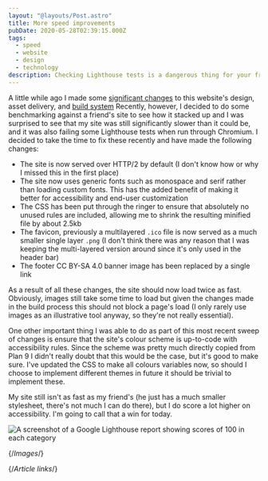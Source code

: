 ```yaml
---
layout: "@layouts/Post.astro"
title: More speed improvements
pubDate: 2020-05-28T02:39:15.000Z
tags: 
  - speed
  - website
  - design
  - technology
description: Checking Lighthouse tests is a dangerous thing for your free time.
---
```


A little while ago I made some [significant changes][site-speed-improvements] to this website's design, asset delivery, and [build system][building-smarter] Recently, however, I decided to do some benchmarking against a friend's site to see how it stacked up and I was surprised to see that my site was still significantly slower than it could be, and it was also failing some Lighthouse tests when run through Chromium. I decided to take the time to fix these recently and have made the following changes:

- The site is now served over HTTP/2 by default (I don't know how or why I missed this in the first place)
- The site now uses generic fonts such as monospace and serif rather than loading custom fonts. This has the
  added benefit of making it better for accessibility and end-user customization
- The CSS has been put through the ringer to ensure that absolutely no unused rules are included, allowing me
  to shrink the resulting minified file by about 2.5kb
- The favicon, previously a multilayered `.ico` file is now served as a much smaller single layer `.png` (I
  don't think there was any reason that I was keeping the multi-layered version around since it's only used
  in the header bar)
- The footer CC BY-SA 4.0 banner image has been replaced by a single link

As a result of all these changes, the site should now load twice as fast. Obviously, images still take some time to load but given the changes made in the build process this should not block a page's load (I only rarely use images as an illustrative tool anyway, so they're not really essential).

One other important thing I was able to do as part of this most recent sweep of changes is ensure that the site's colour scheme is up-to-code with accessibility rules. Since the scheme was pretty much directly copied from Plan 9 I didn't really doubt that this would be the case, but it's good to make sure. I've updated the CSS to make all colours variables now, so should I choose to implement different themes in future it should be trivial to implement these.

My site still isn't as fast as my friend's (he just has a much smaller stylesheet, there's not much I can do there), but I do score a lot higher on accessibility. I'm going to call that a win for today.

![A screenshot of a Google Lighthouse report showing scores of 100 in each category][lighthouse]

{/*Images*/}

[lighthouse]: /images/lighthouse.webp

{/*Article links*/}

[building-smarter]: building-smarter
[site-speed-improvements]: site-speed-improvements
